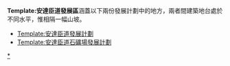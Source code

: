 '''Template:安達臣道發展區'''涵蓋以下兩份發展計劃中的地方，兩者間建築地台處於不同水平，惟相隔一幅山坡。

*[[Template:安達臣道發展計劃]]
*[[Template:安達臣道石礦場發展計劃]]

[[分類:七字消歧義|*]]